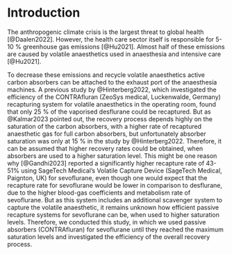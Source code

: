 # Introduction

The anthropogenic climate crisis is the largest threat to global health [@Daalen2022].
However, the health care sector itself is responsible for 5-10 % greenhouse gas emissions [@Hu2021].
Almost half of these emissions are caused by volatile anaesthetics used in anaesthesia and intensive care [@Hu2021].

To decrease these emissions and recycle volatile anaesthetics active carbon absorbers can be attached to the exhaust port of the anaesthesia machines.
A previous study by @Hinterberg2022, which investigated the efficiency of the CONTRAfluran (ZeoSys medical, Luckenwalde, Germany) recapturing system for volatile anaesthetics in the operating room, found that only 25 % of the vaporised desflurane could be recaptured.
But as @Kalmar2023 pointed out, the recovery process depends highly on the saturation of the carbon absorbers, with a higher rate of recaptured anaesthetic gas for full carbon absorbers, but unfortunately absorber saturation was only at 15 % in the study by @Hinterberg2022.
Therefore, it can be assumed that higher recovery rates could be obtained, when absorbers are used to a higher saturation level.
This might be one reason why [@Gandhi2023] reported a significantly higher recapture rate of 43-51% using SageTech Medical's Volatile Capture Device (SageTech Medical, Paignton, UK) for sevoflurane, even though one would expect that the recapture rate for sevoflurane would be lower in comparison to desflurane, due to the higher blood-gas coefficients and metabolism rate of sevoflurane.
But as this system includes an additional scavenger system to capture the volatile anaesthetic, it remains unknown how efficient passive recapture systems for sevoflurane can be, when used to higher saturation levels.
Therefore, we conducted this study, in which we used passive absorbers (CONTRAfluran) for sevoflurane until they reached the maximum saturation levels and investigated the efficiency of the overall recovery process.
